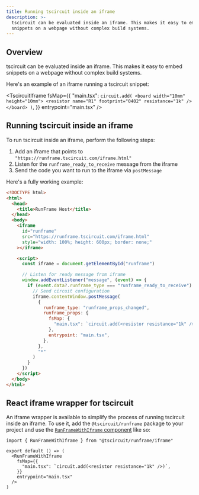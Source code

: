 ```yaml
---
title: Running tscircuit inside an iframe
description: >-
  tscircuit can be evaluated inside an iframe. This makes it easy to embed
  snippets on a webpage without complex build systems.
---
```


## Overview

tscircuit can be evaluated inside an iframe. This makes it easy to embed
snippets on a webpage without complex build systems.

Here's an example of an iframe running a tscircuit snippet:


<TscircuitIframe
  fsMap={{
    "main.tsx": `circuit.add(
      <board width="10mm" height="10mm">
        <resistor name="R1" footprint="0402" resistance="1k" />
      </board>
    )`,
  }}
  entrypoint="main.tsx"
/>

## Running tscircuit inside an iframe

To run tscircuit inside an iframe, perform the following steps:

1. Add an iframe that points to `"https://runframe.tscircuit.com/iframe.html"`
2. Listen for the `runframe_ready_to_receive` message from the iframe
3. Send the code you want to run to the iframe via `postMessage`

Here's a fully working example:

```html
<!DOCTYPE html>
<html>
  <head>
    <title>RunFrame Host</title>
  </head>
  <body>
    <iframe
      id="runframe"
      src="https://runframe.tscircuit.com/iframe.html"
      style="width: 100%; height: 600px; border: none;"
    ></iframe>

    <script>
      const iframe = document.getElementById("runframe")

      // Listen for ready message from iframe
      window.addEventListener("message", (event) => {
        if (event.data?.runframe_type === "runframe_ready_to_receive") {
          // Send circuit configuration
          iframe.contentWindow.postMessage(
            {
              runframe_type: "runframe_props_changed",
              runframe_props: {
                fsMap: {
                  "main.tsx": `circuit.add(<resistor resistance="1k" />)`,
                },
                entrypoint: "main.tsx",
              },
            },
            "*"
          )
        }
      })
    </script>
  </body>
</html>
```

## React iframe wrapper for tscircuit

An iframe wrapper is available to simplify the process of running tscircuit
inside an iframe. To use it, add the `@tscircuit/runframe` package to your
project and use the [`RunFrameWithIframe` component](https://github.com/tscircuit/runframe/blob/main/lib/components/RunFrameWithIframe/RunFrameWithIframe.tsx) like so:

```tsx
import { RunFrameWithIframe } from "@tscircuit/runframe/iframe"

export default () => (
  <RunFrameWithIframe
    fsMap={{
      "main.tsx": `circuit.add(<resistor resistance="1k" />)`,
    }}
    entrypoint="main.tsx"
  />
)
```
